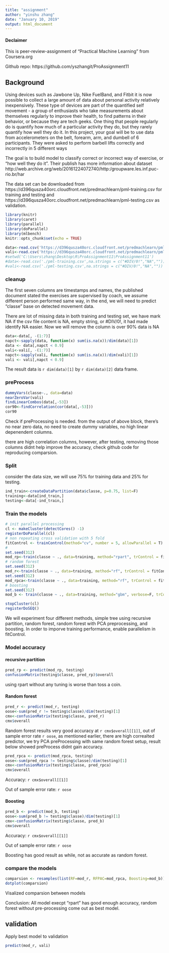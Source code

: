 ```yaml
---
title: "assignment"
author: "yinshu zhang"
date: "January 10, 2019"
output: html_document
---
```

#### Declaimer
This is peer-review-assignment of "Practical Machine Learning" from Coursera.org

Github repo: https://github.com/yszhangit/ProAssignment11

## Background

Using devices such as Jawbone Up, Nike FuelBand, and Fitbit it is now possible to collect a large amount of data about personal activity relatively inexpensively. These type of devices are part of the quantified self movement - a group of enthusiasts who take measurements about themselves regularly to improve their health, to find patterns in their behavior, or because they are tech geeks. One thing that people regularly do is quantify how much of a particular activity they do, but they rarely quantify how well they do it. In this project, your goal will be to use data from accelerometers on the belt, forearm, arm, and dumbell of 6 participants. They were asked to perform barbell lifts correctly and incorrectly in 5 different ways

The goal is to build model to classify correct or incorrect way of exercise, or "how well they do it". Their publish has more information about dataset  http://web.archive.org/web/20161224072740/http:/groupware.les.inf.puc-rio.br/har 

The data set can be downloaded from https://d396qusza40orc.cloudfront.net/predmachlearn/pml-training.csv for training and testing and https://d396qusza40orc.cloudfront.net/predmachlearn/pml-testing.csv as validation.



```r
library(knitr)
library(caret)
library(parallel)
library(doParallel)
library(mlbench)
knitr::opts_chunk$set(echo = TRUE)
```


```r
data<-read.csv('https://d396qusza40orc.cloudfront.net/predmachlearn/pml-training.csv',na.strings = c("#DIV/0!","NA",""))
vali<-read.csv('https://d396qusza40orc.cloudfront.net/predmachlearn/pml-testing.csv',na.strings = c("#DIV/0!","NA",""))
#setwd('C:\Users\zhang\Desktop\R\ProAssignment11\ProAssignment11')
#data<-read.csv('./pml-training.csv',na.strings = c("#DIV/0!","NA",""))
#vali<-read.csv('./pml-testing.csv',na.strings = c("#DIV/0!","NA",""))
```
### cleanup
The first seven columns are timestamps and names, the published document stated the exercises are supervised by coach, we assume different person performed same way, in the end, we will need to predict "classe" base on detected movement data.

There are lot of missing data in both training and testing set, we have mark NA if the csv file content is NA, empty string, or #DIV/0!, it had made identify NA easier. Now we will remove the column is over 90% data is NA


```r
data<-data[, -(1:7)]
napct<-sapply(data, function(x) sum(is.na(x))/dim(data)[1])
data <- data[,napct < 0.9]
vali<-vali[, -(1:7)]
napct<-sapply(vali, function(x) sum(is.na(x))/dim(vali)[1])
vali <- vali[,napct < 0.9]
```
The result data is `r dim(data)[1]` by `r dim(data)[2]` data frame.

### preProcess

```r
dummyVars(classe~., data=data)
nearZeroVar(vali)
findLinearCombos(data[,-53])
cor90<-findCorrelation(cor(data[,-53]))
cor90
```

Check if preProcessing is needed. from the output of above block, there's no near zero data, no need to create dummy variables, no high linear depenendent columns.

there are high correlation columns, however, after testing, removing those columns didnt help improve the accuracy, check github code for reproducing comparsion.


### Split

consider the data size, we will use 75% for training data and 25% for testing.

```r
ind_train<-createDataPartition(data$classe, p=0.75, list=F)
training<-data[ind_train,]
testing<-data[-ind_train,]
```

### Train the models
```r
# init parallel processing
cl <- makeCluster(detectCores() -1)
registerDoParallel(cl)
# non repeating cross validation with 5 fold
fitControl <- trainControl(method="cv", number = 5, allowParallel = T)
# 
set.seed(312)
mod_rp<-train(classe ~ ., data=training, method="rpart", trControl = fitControl)
# random forest
set.seed(312)
mod_r<-train(classe ~ ., data=training, method="rf", trControl = fitControl)
set.seed(312)
mod_rpca<-train(classe ~ ., data=training, method="rf", trControl = fitControl, preProcess="pca")
# boosting
set.seed(312)
mod_b <- train(classe ~ ., data=training, method="gbm", verbose=F, trControl=fitControl)

stopCluster(cl)
registerDoSEQ()
```

We will experiment four different methods, simple tree using recursive partition, random forest, random forest with PCA preprocessing, and boosting. In order to imporve training performance, enable parallelism in fitControl.

### Model accuracy
#### recursive partition
```r
pred_rp <- predict(mod_rp, testing)
confusionMatrix(testing$classe, pred_rp)$overall
```
using rpart without any tuning is worse than toss a coin.

#### Random forest
```r
pred_r <- predict(mod_r, testing)
oose<-sum(pred_r != testing$classe)/dim(testing)[1]
cmx<-confusionMatrix(testing$classe, pred_r)
cmx$overall
```
Random forest results very good accuracy at `r cmx$overall[[1]]`, out of sample error rate `r oose`, as mentioned earlier, there are high correalted predictor, we try PCA preProcessing with same random forest setup, result below showed preProcess didnt gain accuracy.

```r
pred_rpca <- predict(mod_rpca, testing)
oose<-sum(pred_rpca != testing$classe)/dim(testing)[1]
cmx<-confusionMatrix(testing$classe, pred_rpca)
cmx$overall
```
Accuracy: `r cmx$overall[[1]]`

Out of sample error rate: `r oose`

#### Boosting

```r
pred_b <- predict(mod_b, testing)
oose<-sum(pred_b != testing$classe)/dim(testing)[1]
cmx<-confusionMatrix(testing$classe, pred_b)
cmx$overall
```
Accuracy: `r cmx$overall[[1]]`

Out of sample error rate: `r oose`

Boosting has good result as while, not as accurate as random forest.


### compare the models
```r
comparsion <- resamples(list(RF=mod_r, RFPAC=mod_rpca, Boosting=mod_b))
dotplot(comparsion)
```

Visalized comparsion between models

Conclusion: All model execpt "rpart" has good enough accuracy, random forest without pre-processing come out as best model.

## validation
Apply best model to validation
```r
predict(mod_r, vali)
```

